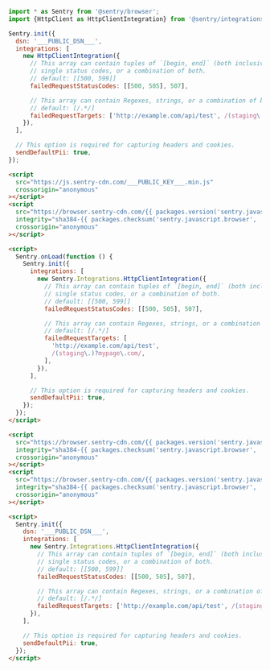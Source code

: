 ```javascript {tabTitle: ESM}
import * as Sentry from '@sentry/browser';
import {HttpClient as HttpClientIntegration} from '@sentry/integrations';

Sentry.init({
  dsn: '___PUBLIC_DSN___',
  integrations: [
    new HttpClientIntegration({
      // This array can contain tuples of `[begin, end]` (both inclusive),
      // single status codes, or a combination of both.
      // default: [[500, 599]]
      failedRequestStatusCodes: [[500, 505], 507],

      // This array can contain Regexes, strings, or a combination of both.
      // default: [/.*/]
      failedRequestTargets: ['http://example.com/api/test', /(staging\.)?mypage\.com/],
    }),
  ],

  // This option is required for capturing headers and cookies.
  sendDefaultPii: true,
});
```

```html {tabTitle: Loader}
<script
  src="https://js.sentry-cdn.com/___PUBLIC_KEY___.min.js"
  crossorigin="anonymous"
></script>
<script
  src="https://browser.sentry-cdn.com/{{ packages.version('sentry.javascript.browser') }}/httpclient.min.js"
  integrity="sha384-{{ packages.checksum('sentry.javascript.browser', 'httpclient.min.js', 'sha384-base64') }}"
  crossorigin="anonymous"
></script>

<script>
  Sentry.onLoad(function () {
    Sentry.init({
      integrations: [
        new Sentry.Integrations.HttpClientIntegration({
          // This array can contain tuples of `[begin, end]` (both inclusive),
          // single status codes, or a combination of both.
          // default: [[500, 599]]
          failedRequestStatusCodes: [[500, 505], 507],

          // This array can contain Regexes, strings, or a combination of both.
          // default: [/.*/]
          failedRequestTargets: [
            'http://example.com/api/test',
            /(staging\.)?mypage\.com/,
          ],
        }),
      ],

      // This option is required for capturing headers and cookies.
      sendDefaultPii: true,
    });
  });
</script>
```

```html {tabTitle: CDN}
<script
  src="https://browser.sentry-cdn.com/{{ packages.version('sentry.javascript.browser') }}/bundle.tracing.min.js"
  integrity="sha384-{{ packages.checksum('sentry.javascript.browser', 'bundle.tracing.min.js', 'sha384-base64') }}"
  crossorigin="anonymous"
></script>
<script
  src="https://browser.sentry-cdn.com/{{ packages.version('sentry.javascript.browser') }}/httpclient.min.js"
  integrity="sha384-{{ packages.checksum('sentry.javascript.browser', 'httpclient.min.js', 'sha384-base64') }}"
  crossorigin="anonymous"
></script>

<script>
  Sentry.init({
    dsn: '___PUBLIC_DSN___',
    integrations: [
      new Sentry.Integrations.HttpClientIntegration({
        // This array can contain tuples of `[begin, end]` (both inclusive),
        // single status codes, or a combination of both.
        // default: [[500, 599]]
        failedRequestStatusCodes: [[500, 505], 507],

        // This array can contain Regexes, strings, or a combination of both.
        // default: [/.*/]
        failedRequestTargets: ['http://example.com/api/test', /(staging\.)?mypage\.com/],
      }),
    ],

    // This option is required for capturing headers and cookies.
    sendDefaultPii: true,
  });
</script>
```
